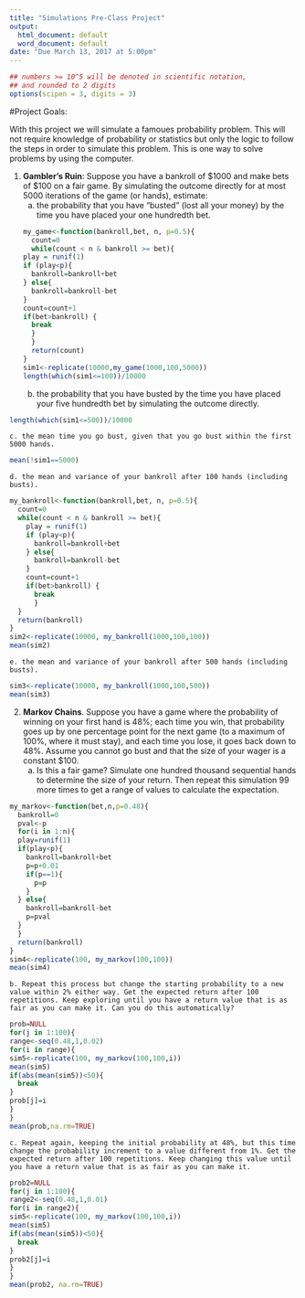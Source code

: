 ```yaml
---
title: "Simulations Pre-Class Project"
output:
  html_document: default
  word_document: default
date: "Due March 13, 2017 at 5:00pm"
---
```


<style type="text/css">
.table {

    width: 80%;
    margin-left:10%; 
    margin-right:10%;
}
</style>
```r
## numbers >= 10^5 will be denoted in scientific notation,
## and rounded to 2 digits
options(scipen = 3, digits = 3)
```




#Project Goals:


With this project we will simulate a famoues probability problem. This will not require knowledge of probability or statistics but only the logic to follow the steps in order to simulate this problem. This is one way to solve problems by using the computer. 

 1. **Gambler's Ruin**: Suppose you have a bankroll of $1000 and make bets of $100 on a fair game. By simulating the outcome directly for at most 5000 iterations of the game (or hands), estimate:
    a. the probability that you have "busted" (lost all your money) by the time you have placed your one hundredth bet. 
```r
my_game<-function(bankroll,bet, n, p=0.5){
  count=0
  while(count < n & bankroll >= bet){
    play = runif(1)
    if (play<p){
      bankroll=bankroll+bet
    } else{
      bankroll=bankroll-bet
    }
    count=count+1
    if(bet>bankroll) {
      break
      }
  }
  return(count)
}
sim1<-replicate(10000,my_game(1000,100,5000))
length(which(sim1<=100))/10000
```
    b. the probability that you have busted by the time you have placed your five hundredth bet by simulating the outcome directly.
    
```r
length(which(sim1<=500))/10000
```

    c. the mean time you go bust, given that you go bust within the first 5000 hands.
    
```r
mean(!sim1==5000)
```
    d. the mean and variance of your bankroll after 100 hands (including busts).
    
```r
my_bankroll<-function(bankroll,bet, n, p=0.5){
  count=0
  while(count < n & bankroll >= bet){
    play = runif(1)
    if (play<p){
      bankroll=bankroll+bet
    } else{
      bankroll=bankroll-bet
    }
    count=count+1
    if(bet>bankroll) {
      break
      }
  }
  return(bankroll)
}
sim2<-replicate(10000, my_bankroll(1000,100,100))
mean(sim2)
```

    e. the mean and variance of your bankroll after 500 hands (including busts).

```r
sim3<-replicate(10000, my_bankroll(1000,100,500))
mean(sim3)
```
 

2. **Markov Chains**. Suppose you have a game where the probability of winning on your first hand is 48%; each time you win, that probability goes up by one percentage point for the next game (to a maximum of 100%, where it must stay), and each time you lose, it goes back down to 48%. Assume you cannot go bust and that the size of your wager is a constant $100.
    a. Is this a fair game? Simulate one hundred thousand sequential hands to determine the size of your return. Then repeat this simulation 99 more times to get a range of values to calculate the expectation.
    
```r
my_markov<-function(bet,n,p=0.48){
  bankroll=0
  pval<-p
  for(i in 1:n){
  play=runif(1)
  if(play<p){
    bankroll=bankroll+bet
    p=p+0.01
    if(p==1){
      p=p
    }
  } else{
    bankroll=bankroll-bet
    p=pval
  }
  }
  return(bankroll)
}
sim4<-replicate(100, my_markov(100,100))
mean(sim4)
```
    b. Repeat this process but change the starting probability to a new value within 2% either way. Get the expected return after 100 repetitions. Keep exploring until you have a return value that is as fair as you can make it. Can you do this automatically?
    
```r
prob=NULL
for(j in 1:100){
range<-seq(0.48,1,0.02)
for(i in range){
sim5<-replicate(100, my_markov(100,100,i))
mean(sim5)
if(abs(mean(sim5))<50){
  break
}
prob[j]=i
}
}
mean(prob,na.rm=TRUE)
```

    c. Repeat again, keeping the initial probability at 48%, but this time change the probability increment to a value different from 1%. Get the expected return after 100 repetitions. Keep changing this value until you have a return value that is as fair as you can make it. 
    
```r
prob2=NULL
for(j in 1:100){
range2<-seq(0.48,1,0.01)
for(i in range2){
sim5<-replicate(100, my_markov(100,100,i))
mean(sim5)
if(abs(mean(sim5))<50){
  break
}
prob2[j]=i
}
}
mean(prob2, na.rm=TRUE)
```
